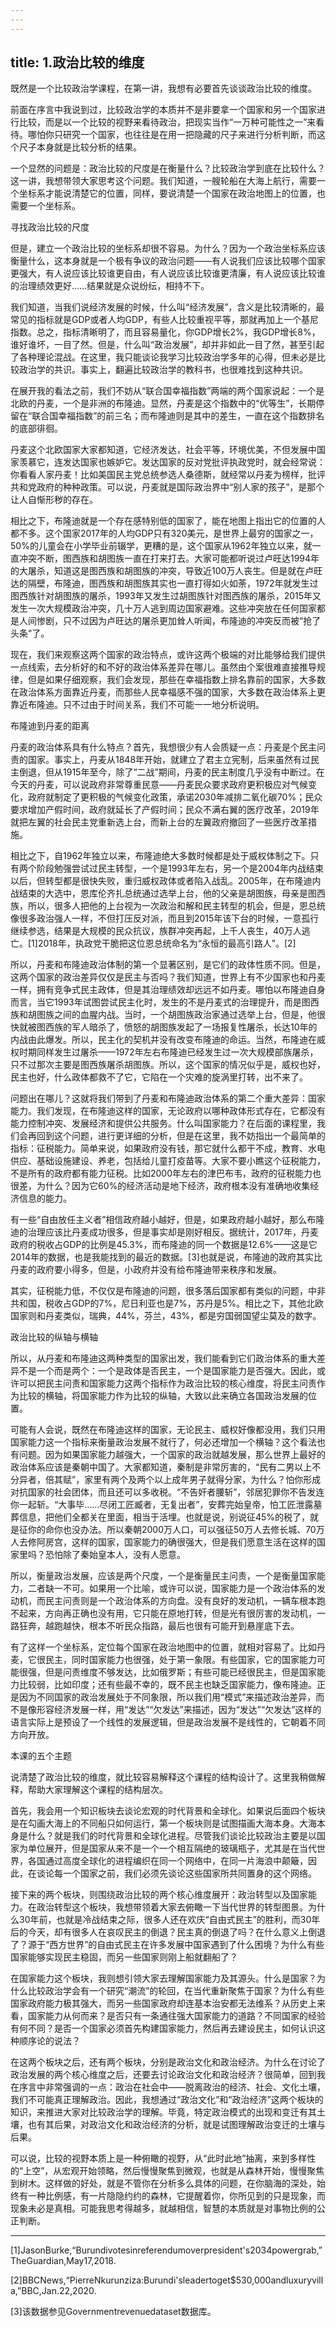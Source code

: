 ```yaml
---
---
---
```

title: 1.政治比较的维度
---





既然是一个比较政治学课程，在第一讲，我想有必要首先谈谈政治比较的维度。

前面在序言中我说到过，比较政治学的本质并不是非要拿一个国家和另一个国家进行比较，而是以一个比较的视野来看待政治，把现实当作“一万种可能性之一”来看待。哪怕你只研究一个国家，也往往是在用一把隐藏的尺子来进行分析判断，而这个尺子本身就是比较分析的结果。

一个显然的问题是：政治比较的尺度是在衡量什么？比较政治学到底在比较什么？这一讲，我想带领大家思考这个问题。我们知道，一艘轮船在大海上航行，需要一个坐标系才能说清楚它的位置，同样，要说清楚一个国家在政治地图上的位置，也需要一个坐标系。


寻找政治比较的尺度


但是，建立一个政治比较的坐标系却很不容易。为什么？因为一个政治坐标系应该衡量什么，这本身就是一个极有争议的政治问题——有人说我们应该比较哪个国家更强大，有人说应该比较谁更自由，有人说应该比较谁更清廉，有人说应该比较谁的治理绩效更好……结果就是众说纷纭，相持不下。

我们知道，当我们说经济发展的时候，什么叫“经济发展”，含义是比较清晰的，最常见的指标就是GDP或者人均GDP，有些人比较重视平等，那就再加上一个基尼指数。总之，指标清晰明了，而且容易量化，你GDP增长2%，我GDP增长8%，谁好谁坏，一目了然。但是，什么叫“政治发展”，却并非如此一目了然，甚至引起了各种理论混战。在这里，我只能谈论我学习比较政治学多年的心得，但未必是比较政治学的共识。事实上，翻遍比较政治学的教科书，也很难找到这种共识。

在展开我的看法之前，我们不妨从“联合国幸福指数”两端的两个国家说起：一个是北欧的丹麦，一个是非洲的布隆迪。显然，丹麦是这个指数中的“优等生”，长期停留在“联合国幸福指数”的前三名；而布隆迪则是其中的差生，一直在这个指数排名的底部徘徊。

丹麦这个北欧国家大家都知道，它经济发达，社会平等，环境优美，不但发展中国家羡慕它，连发达国家也嫉妒它。发达国家的反对党批评执政党时，就会经常说：你看看人家丹麦！比如美国民主党总统参选人桑德斯，就经常以丹麦为榜样，批评共和党政府的种种政策。可以说，丹麦就是国际政治界中“别人家的孩子”，是那个让人自惭形秽的存在。

相比之下，布隆迪就是一个存在感特别低的国家了，能在地图上指出它的位置的人都不多。这个国家2017年的人均GDP只有320美元，是世界上最穷的国家之一，50%的儿童会在小学毕业前辍学，更糟的是，这个国家从1962年独立以来，就一直冲突不断，图西族和胡图族一直在打来打去。大家可能都听说过卢旺达1994年的大屠杀，知道这是图西族和胡图族的冲突，导致近100万人丧生。但是就在卢旺达的隔壁，布隆迪，图西族和胡图族其实也一直打得如火如荼，1972年就发生过图西族针对胡图族的屠杀，1993年又发生过胡图族针对图西族的屠杀，2015年又发生一次大规模政治冲突，几十万人逃到周边国家避难。这些冲突放在任何国家都是人间惨剧，只不过因为卢旺达的屠杀更加耸人听闻，布隆迪的冲突反而被“抢了头条”了。

现在，我们来观察这两个国家的政治特点，或许这两个极端的对比能够给我们提供一点线索，去分析好的和不好的政治体系差异在哪儿。虽然由个案很难直接推导规律，但是如果仔细观察，我们会发现，那些在幸福指数上排名靠前的国家，大多数在政治体系方面靠近丹麦，而那些人民幸福感不强的国家，大多数在政治体系上更靠近布隆迪。只不过由于时间关系，我们不可能一一地分析说明。


布隆迪到丹麦的距离


丹麦的政治体系具有什么特点？首先，我想很少有人会质疑一点：丹麦是个民主问责的国家。事实上，丹麦从1848年开始，就建立了君主立宪制，后来虽然有过民主倒退，但从1915年至今，除了“二战”期间，丹麦的民主制度几乎没有中断过。在今天的丹麦，可以说政府非常尊重民意——丹麦民众要求政府更积极应对气候变化，政府就制定了更积极的气候变化政策，承诺2030年减排二氧化碳70%；民众要求增加产假时间，政府就延长了产假时间；民众不满右翼的医疗改革，2019年就把左翼的社会民主党重新选上台，而新上台的左翼政府撤回了一些医疗改革措施。

相比之下，自1962年独立以来，布隆迪绝大多数时候都是处于威权体制之下。只有两个阶段勉强尝试过民主转型，一个是1993年左右，另一个是2004年内战结束以后，但转型都是很快失败，重归威权政体或者陷入战乱。2005年，在布隆迪内战结束的大选中，恩库伦齐扎总统通过选举上台，他的父亲是胡图族，母亲是图西族，所以，很多人把他的上台视为一次政治和解和民主转型的机会，但是，恩总统像很多政治强人一样，不但打压反对派，而且到2015年该下台的时候，一意孤行继续参选，结果是大规模的民众抗议，族群冲突再起，上千人丧生，40万人逃亡。[1]2018年，执政党干脆把这位恩总统命名为“永恒的最高引路人”。[2]

所以，丹麦和布隆迪政治体制的第一个显著区别，是它们的政体性质不同。但是，这两个国家的政治差异仅仅是民主与否吗？我们知道，世界上有不少国家也和丹麦一样，拥有竞争式民主政体，但是其治理绩效却远远不如丹麦。哪怕以布隆迪自身而言，当它1993年试图尝试民主化时，发生的不是丹麦式的治理提升，而是图西族和胡图族之间的血腥内战。当时，一个胡图族政治家通过选举上台，但是，他很快就被图西族的军人暗杀了，愤怒的胡图族发起了一场报复性屠杀，长达10年的内战由此爆发。所以，民主化的契机并没有改变布隆迪的命运。当然，布隆迪在威权时期同样发生过屠杀——1972年左右布隆迪已经发生过一次大规模部族屠杀，只不过那次主要是图西族屠杀胡图族。所以，这个国家的情况似乎是，威权也好，民主也好，什么政体都救不了它，它陷在一个灾难的旋涡里打转，出不来了。

问题出在哪儿？这就将我们带到了丹麦和布隆迪政治体系的第二个重大差异：国家能力。我们发现，在布隆迪这样的国家，无论政府以哪种政体形式存在，它都没有能力控制冲突、发展经济和提供公共服务。什么叫国家能力？在后面的课程里，我们会再回到这个问题，进行更详细的分析，但是在这里，我不妨指出一个最简单的指标：征税能力。简单来说，如果政府没有钱，那它就什么都干不成，教育、水电供应、基础设施建设、养老，包括给儿童打疫苗等。大家不要小瞧这个征税能力，不是所有的政府都有能力征税。比如2000年左右的津巴布韦，政府的征税能力也很差，为什么？因为它60%的经济活动是地下经济，政府根本没有准确地收集经济信息的能力。

有一些“自由放任主义者”相信政府越小越好，但是，如果政府越小越好，那么布隆迪的治理应该比丹麦成功很多，但是事实却是刚好相反。据统计，2017年，丹麦政府的税收占GDP的比例是45.3%，而布隆迪的同一个数据是12.6%——这是它2014年的数据，也是我能找到的最近的数据。[3]也就是说，布隆迪的政府其实比丹麦的政府要小得多，但是，小政府并没有给布隆迪带来秩序和发展。

其实，征税能力低，不仅仅是布隆迪的问题，很多落后国家都有类似的问题，中非共和国，税收占GDP的7%，尼日利亚也是7%，苏丹是5%。相比之下，其他北欧国家则和丹麦类似，瑞典，44%，芬兰，43%，都是穷国弱国望尘莫及的数字。


政治比较的纵轴与横轴


所以，从丹麦和布隆迪这两种类型的国家出发，我们能看到它们政治体系的重大差异不是一个而是两个：一个是政体是否民主，一个是国家能力是否强大。因此，或许可以把民主问责和国家能力这两个指标作为政治比较的核心维度，将民主问责作为比较的横轴，将国家能力作为比较的纵轴，大致以此来确立各国政治发展的位置。

可能有人会说，既然在布隆迪这样的国家，无论民主、威权好像都没用，我们只用国家能力这一个指标来衡量政治发展不就行了，何必还增加一个横轴？这个看法也有问题。因为如果国家能力越强大，一个国家的政治就越发展，那么世界上最好的政治体系应该是秦朝中国了。大家都知道，秦制是非常厉害的，“民有二男以上不分异者，倍其赋”，家里有两个及两个以上成年男子就得分家，为什么？怕你形成对抗国家的社会团体，而且还可以多收税。“不告奸者腰斩”，邻居犯罪你不告发连你一起斩。“大事毕……尽闭工匠臧者，无复出者”，安葬完始皇帝，怕工匠泄露墓葬信息，把他们全都关在里面，相当于活埋。也就是说，别说征45%的税了，就是征你的命你也没办法。所以秦朝2000万人口，可以强征50万人去修长城、70万人去修阿房宫，这样的国家，国家能力的确很强大，但是我们愿意生活在这样的国家里吗？恐怕除了秦始皇本人，没有人愿意。

所以，衡量政治发展，应该是两个尺度，一个是衡量民主问责，一个是衡量国家能力，二者缺一不可。如果用一个比喻，或许可以说，国家能力是一个政治体系的发动机，而民主问责则是一个政治体系的方向盘。没有良好的发动机，一辆车根本跑不起来，方向再正确也没有用，它只能在原地打转，但是光有很厉害的发动机，一路狂奔，越跑越快，根本不听民众指路，最后也很有可能开到悬崖底下去。

有了这样一个坐标系，定位每个国家在政治地图中的位置，就相对容易了。比如丹麦，它很民主，同时国家能力也很强，处于第一象限。有些国家，它的国家能力可能很强，但是问责维度不够发达，比如俄罗斯；有些可能已经很民主，但是国家能力比较弱，比如印度；还有些最不幸的，既不民主也缺乏国家能力，像布隆迪。正是因为不同国家的政治发展处于不同象限，所以我们用“模式”来描述政治差异，而不是像形容经济发展一样，用“发达”“欠发达”来描述，因为“发达”“欠发达”这样的语言实际上是预设了一个线性的发展逻辑，但是政治发展不是线性的，它朝着不同方向开放。


本课的五个主题


说清楚了政治比较的维度，就比较容易解释这个课程的结构设计了。这里我稍做解释，帮助大家理解这个课程的结构层次。

首先，我会用一个知识板块去谈论宏观的时代背景和全球化。如果说后面四个板块是在勾画大海上的不同船只如何运行，第一个板块则是试图描画大海本身。大海本身是什么？就是我们的时代背景和全球化进程。尽管我们谈论比较政治主要是以国家为单位展开，但是国家从来不是一个一个相互隔绝的玻璃瓶子，尤其是在当代世界，各国通过高度全球化的进程编织在同一个网络中，在同一片海浪中颠簸，因此，在谈论每一个国家之前，我们必须先谈论这些国家所共同置身的这个网络。

接下来的两个板块，则围绕政治比较的两个核心维度展开：政治转型以及国家能力。在政治转型这个板块，我想带领着大家去俯瞰一下当代世界的转型图景。为什么30年前，也就是冷战结束之际，很多人还在欢庆“自由式民主”的胜利，而30年后的今天，却有很多人在哀叹民主的倒退？民主真的倒退了吗？在什么意义上倒退了？源于“西方世界”的自由式民主在许多发展中国家遇到了什么困境？为什么有些国家能够实现民主稳固，而另一些国家则刚上船就翻船了？

在国家能力这个板块，我则想引领大家去理解国家能力及其源头。什么是国家？为什么比较政治学会有一个研究“潮流”的轮回，在当代重新聚焦于国家？为什么有些国家政府能力极其强大，而另一些国家政府却连基本治安都无法维系？从历史上来看，国家能力从何而来？是否只有一条通往强大国家能力的道路？不同国家的经验有何不同？是否一个国家必须首先构建国家能力，然后再去建设民主，如何认识这种顺序论的说法？

在这两个板块之后，还有两个板块，分别是政治文化和政治经济。为什么在讨论了政治发展的两个核心维度之后，还要去讨论政治文化和政治经济？很简单，回到我在序言中非常强调的一点：政治在社会中——脱离政治的经济、社会、文化土壤，我们不可能真正理解政治。因此，我想通过“政治文化”和“政治经济”这两个板块的知识，来推进大家对比较政治学的理解。毕竟，特定政治模式的出现和变迁有其土壤，也有其后果，对政治文化和政治经济的分析，就是试图理解政治变迁的土壤与后果。

可以说，比较的视野本质上是一种俯瞰的视野，从“此时此地”抽离，来到多样性的“上空”，从宏观开始领略，然后慢慢聚焦到微观，也就是从森林开始，慢慢聚焦到树木。这样做的好处，就是不管你在分析多么具体的问题，在你脑海的深处，始终有一种比例感，有一片隐隐约约的森林，它提醒着你，你所见到的只是现象，而现象未必是真相。可能我思考得越多，就越相信，智慧的本质就是对事物比例的公正判断。



***



[1]JasonBurke,“Burundivotesinreferendumoverpresident's2034powergrab,”TheGuardian,May17,2018.

[2]BBCNews,“PierreNkurunziza:Burundi'sleadertoget$530,000andluxuryvilla,”BBC,Jan.22,2020.

[3]该数据参见Governmentrevenuedataset数据库。